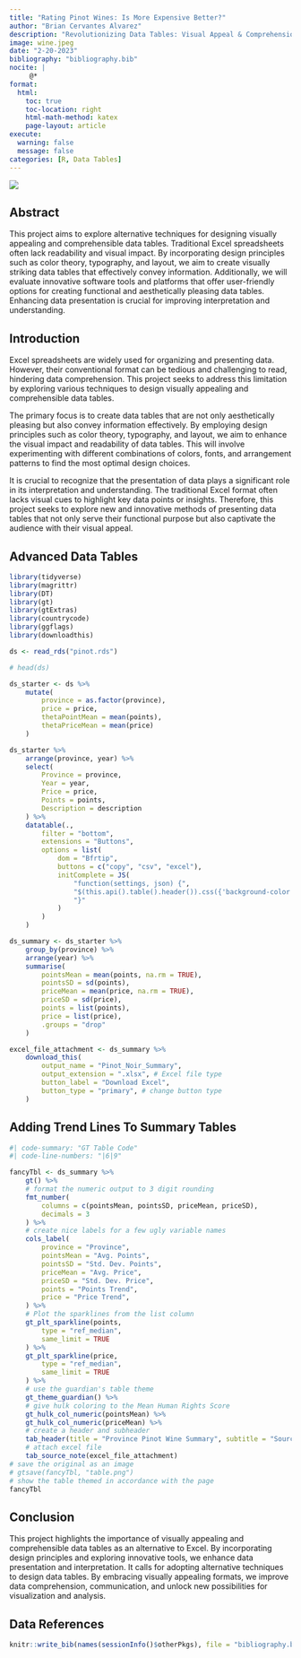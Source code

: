 ```yaml
---
title: "Rating Pinot Wines: Is More Expensive Better?"
author: "Brian Cervantes Alvarez"
description: "Revolutionizing Data Tables: Visual Appeal & Comprehension. Explore techniques for aesthetically pleasing & informative tables. Enhance data presentation with design principles & innovative software."
image: wine.jpeg
date: "2-20-2023"
bibliography: "bibliography.bib"
nocite: |
     @*
format:
  html:
    toc: true
    toc-location: right
    html-math-method: katex
    page-layout: article
execute: 
  warning: false
  message: false
categories: [R, Data Tables]
---
```


![](wine.jpeg)

<div class="download-buttons" style="text-align: center;">
  <style>
    .download-buttons a.button {
      display: inline-block;
      padding-right: 10px;
      padding-left: 35px;
      padding-top: 10px;
      padding-bottom: 10px;
      margin-right: 25px;
      background-color: #343a40;
      color: #fff;
      text-decoration: none;
      border-radius: 15px;
      position: relative;
    }

    .download-buttons a.button:last-child {
      margin-right: 0;
    }

    .download-buttons a.button:hover {
      background-color: #55595c;
    }

    .download-buttons a.button:after {
      content: "\2193";
      font-size: 20px;
      position: absolute;
      top: 50%;
      left: 12px; /* Added margin from the text */
      transform: translateY(-50%);
      border-bottom: 2px solid #fff;
      padding: 1px; /* Padding for the mini border block */
    }
  </style>

  <script>
    function createDynamicButton(href, text) {
      var button = document.createElement("a");
      button.href = href;
      button.className = "button";
      button.appendChild(document.createTextNode(text));
      return button;
    }

    var downloadButtonsDiv = document.querySelector(".download-buttons");

    var documentButton = createDynamicButton(
      "https://github.com/bcervantesalvarez/Portfolio/blob/main/posts/FancyTables/index.qmd",
      "Download .qmd"
    );
    downloadButtonsDiv.appendChild(documentButton);

    var csvButton = createDynamicButton(
      "https://github.com/bcervantesalvarez/Portfolio/blob/main/posts/FancyTables/pinot.rds",
      "Download .rds"
    );
    downloadButtonsDiv.appendChild(csvButton);
  </script>
</div>

## Abstract

This project aims to explore alternative techniques for designing visually appealing and comprehensible data tables. Traditional Excel spreadsheets often lack readability and visual impact. By incorporating design principles such as color theory, typography, and layout, we aim to create visually striking data tables that effectively convey information. Additionally, we will evaluate innovative software tools and platforms that offer user-friendly options for creating functional and aesthetically pleasing data tables. Enhancing data presentation is crucial for improving interpretation and understanding.

## Introduction

Excel spreadsheets are widely used for organizing and presenting data. However, their conventional format can be tedious and challenging to read, hindering data comprehension. This project seeks to address this limitation by exploring various techniques to design visually appealing and comprehensible data tables.

The primary focus is to create data tables that are not only aesthetically pleasing but also convey information effectively. By employing design principles such as color theory, typography, and layout, we aim to enhance the visual impact and readability of data tables. This will involve experimenting with different combinations of colors, fonts, and arrangement patterns to find the most optimal design choices.

It is crucial to recognize that the presentation of data plays a significant role in its interpretation and understanding. The traditional Excel format often lacks visual cues to highlight key data points or insights. Therefore, this project seeks to explore new and innovative methods of presenting data tables that not only serve their functional purpose but also captivate the audience with their visual appeal.

## Advanced Data Tables

```r
library(tidyverse)
library(magrittr)
library(DT)
library(gt)
library(gtExtras)
library(countrycode)
library(ggflags)
library(downloadthis)

ds <- read_rds("pinot.rds")

# head(ds)
```

```r
ds_starter <- ds %>%
    mutate(
        province = as.factor(province),
        price = price,
        thetaPointMean = mean(points),
        thetaPriceMean = mean(price)
    )

ds_starter %>%
    arrange(province, year) %>%
    select(
        Province = province,
        Year = year,
        Price = price,
        Points = points,
        Description = description
    ) %>%
    datatable(.,
        filter = "bottom",
        extensions = "Buttons",
        options = list(
            dom = "Bfrtip",
            buttons = c("copy", "csv", "excel"),
            initComplete = JS(
                "function(settings, json) {",
                "$(this.api().table().header()).css({'background-color': '#131F4F', 'color': '#fff'});",
                "}"
            )
        )
    )

```

```r
ds_summary <- ds_starter %>%
    group_by(province) %>%
    arrange(year) %>%
    summarise(
        pointsMean = mean(points, na.rm = TRUE),
        pointsSD = sd(points),
        priceMean = mean(price, na.rm = TRUE),
        priceSD = sd(price),
        points = list(points),
        price = list(price),
        .groups = "drop"
    )
```

```r
excel_file_attachment <- ds_summary %>%
    download_this(
        output_name = "Pinot_Noir_Summary",
        output_extension = ".xlsx", # Excel file type
        button_label = "Download Excel",
        button_type = "primary", # change button type
    )
```

## Adding Trend Lines To Summary Tables

```r
#| code-summary: "GT Table Code"
#| code-line-numbers: "|6|9"

fancyTbl <- ds_summary %>%
    gt() %>%
    # format the numeric output to 3 digit rounding
    fmt_number(
        columns = c(pointsMean, pointsSD, priceMean, priceSD),
        decimals = 3
    ) %>%
    # create nice labels for a few ugly variable names
    cols_label(
        province = "Province",
        pointsMean = "Avg. Points",
        pointsSD = "Std. Dev. Points",
        priceMean = "Avg. Price",
        priceSD = "Std. Dev. Price",
        points = "Points Trend",
        price = "Price Trend",
    ) %>%
    # Plot the sparklines from the list column
    gt_plt_sparkline(points,
        type = "ref_median",
        same_limit = TRUE
    ) %>%
    gt_plt_sparkline(price,
        type = "ref_median",
        same_limit = TRUE
    ) %>%
    # use the guardian's table theme
    gt_theme_guardian() %>%
    # give hulk coloring to the Mean Human Rights Score
    gt_hulk_col_numeric(pointsMean) %>%
    gt_hulk_col_numeric(priceMean) %>%
    # create a header and subheader
    tab_header(title = "Province Pinot Wine Summary", subtitle = "Source: Dr. Hendrick") %>%
    # attach excel file
    tab_source_note(excel_file_attachment)
# save the original as an image
# gtsave(fancyTbl, "table.png")
# show the table themed in accordance with the page
fancyTbl
```

## Conclusion

This project highlights the importance of visually appealing and comprehensible data tables as an alternative to Excel. By incorporating design principles and exploring innovative tools, we enhance data presentation and interpretation. It calls for adopting alternative techniques to design data tables. By embracing visually appealing formats, we improve data comprehension, communication, and unlock new possibilities for visualization and analysis.

## Data References

```r
knitr::write_bib(names(sessionInfo()$otherPkgs), file = "bibliography.bib")
```